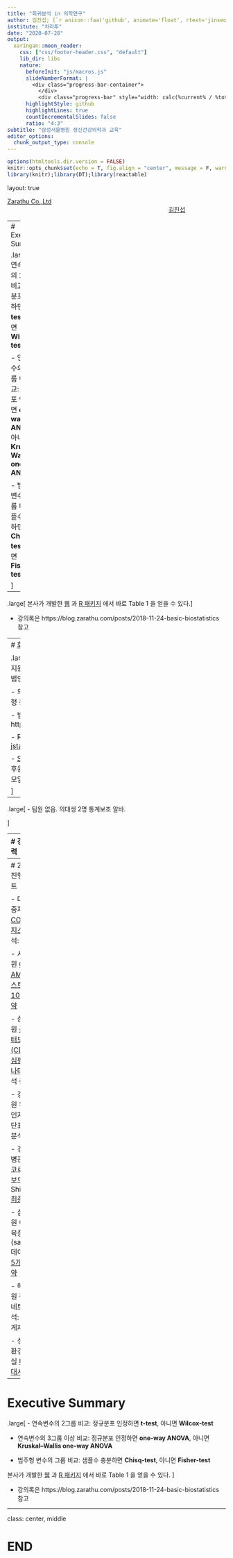 ```yaml
---
title: "회귀분석 in 의학연구"
author: 김진섭; [`r anicon::faa('github', animate='float', rtext='jinseob2kim')`](https://github.com/jinseob2kim)
institute: "차라투"
date: "2020-07-28"
output:
  xaringan::moon_reader:
    css: ["css/footer-header.css", "default"]
    lib_dir: libs
    nature:
      beforeInit: "js/macros.js"
      slideNumberFormat: |
        <div class="progress-bar-container">
          </div>
          <div class="progress-bar" style="width: calc(%current% / %total% * 100%);">
      highlightStyle: github
      highlightLines: true
      countIncrementalSlides: false
      ratio: "4:3" 
subtitle: "삼성서울병원 정신건강의학과 교육"
editor_options: 
  chunk_output_type: console
---
```


```r
options(htmltools.dir.version = FALSE)
knitr::opts_chunk$set(echo = T, fig.align = "center", message = F, warning = F)
library(knitr);library(DT);library(reactable)
```


layout: true

<div class="my-footer"><span><a href="https://www.zarathu.com">Zarathu Co.,Ltd</a>   
&emsp;&emsp;&emsp;&emsp;&emsp;&emsp;&emsp;&emsp;&emsp;&emsp;&emsp;&emsp;&emsp;
&emsp;&emsp;&emsp;&emsp;&emsp;&emsp;&emsp;&emsp;&emsp;&emsp;&emsp;&emsp;&emsp;
<a href="https://github.com/jinseob2kim">김진섭</a></span></div> 



---
# Executive Summary 

.large[
- 연속변수의 2그룹 비교: 정규분포 인정하면 **t-test**, 아니면 **Wilcox-test**

- 연속변수의 3그룹 이상 비교: 정규분포 인정하면 **one-way ANOVA**, 아니면 **Kruskal–Wallis one-way ANOVA**

- 범주형 변수의 그룹 비교: 샘플수 충분하면 **Chisq-test**, 아니면 **Fisher-test**

]

--

.large[
본사가 개발한 [웹](www.app.zarathu.com) 과 [R 패키지](https://CRAN.R-project.org/package=jsmodule) 에서 바로 Table 1 을 얻을 수 있다.
]

- 강의록은 https://blog.zarathu.com/posts/2018-11-24-basic-biostatistics 참고


---
# [회사 소개](https://www.zarathu.com)

.large[
맞춤형 의학통계지원을 업으로 하는 2년차 법인.

- 의학연구자들에게 맞춤형 통계웹 제공.

- 범용 통계웹 운영: http://app.zarathu.com

- R 패키지 개발: [jskm](https://CRAN.R-project.org/package=jskm), [jstable](https://CRAN.R-project.org/package=jstable), [jsmodule](https://CRAN.R-project.org/package=jsmodule)

- [Shinykorea](https://github.com/shinykorea/Meetup) 커뮤니티 후원: R로 웹만드는 공부모임

]

--

.large[
- 팀원 없음. 의대생 2명 통계보조 알바.

]

---
# 강의자 이력 

.large[
김진섭- https://jinseob2kim.github.io/resume

- 성균관의대 03학번

- 예방의학 전문의, 보건학 박사수료 (서울대 보건대학원)

- 소프트웨어 엔지니어, 삼성전자 무선사업부/DMC 연구소

- R User Conference Korea(RUCK) [2018](https://ruck2018.r-kor.org/presentations/RUCK2018-%EA%B9%80%EC%A7%84%EC%84%AD-%EB%A7%9E%EC%B6%A4%ED%98%95_%EC%9D%98%ED%95%99%ED%86%B5%EA%B3%84_%EC%95%B1_%EC%A0%9C%EC%9E%91%EC%9D%84_%EC%9C%84%ED%95%9C_%EA%B0%9C%EB%B0%9C%ED%99%98%EA%B2%BD_%EA%B5%AC%EC%B6%95.html), [2019](https://jinseob2kim.github.io/LectureRpackage/RUCK2019) 발표

]

---
# 2020년 진행 프로젝트 

- 대한심혈관중재학회 [COBIS III 레지스트리](https://clinicaltrials.gov/ct2/show/NCT03068494) 분석: [추가계약](http://pf.kakao.com/_XsuxgC/48388190)


- 서울성모병원 [COREA-AMI II 레지스트리](https://clinicaltrials.gov/ct2/show/NCT02806102) 분석: [10개 연구 계약](http://pf.kakao.com/_XsuxgC/48043955)


- 삼성서울병원 [공통데이터모델(CDM)](http://www.feedernet.org/html/?pmode=cdmdrn) 분석: [심평원 코로나데이터](https://hira-covid19.net/) 분석 중 


- 강동성심병원 위암 위험인자 분석: 공단표본데이터 분석 중 


- 경기도감염병관리지원단 코로나 대시보드 with Shinykorea: [최종보고](https://shinykorea.github.io/corona-activityrecord) 


- 삼성서울병원 이식외과 육종(sarcoma) 데이터 분석: [5개 연구 계약](http://pf.kakao.com/_XsuxgC/51701089) 


- 해운대백병원 정신질환 네트워크분석: [논문 4편](http://pf.kakao.com/_XsuxgC/52664370) 게재


- 성균관의대 환경역학연구실 [미세먼지 대시보드](http://pf.kakao.com/_XsuxgC/43627405)




---
# Executive Summary 

.large[
- 연속변수의 2그룹 비교: 정규분포 인정하면 **t-test**, 아니면 **Wilcox-test**

- 연속변수의 3그룹 이상 비교: 정규분포 인정하면 **one-way ANOVA**, 아니면 **Kruskal–Wallis one-way ANOVA**

- 범주형 변수의 그룹 비교: 샘플수 충분하면 **Chisq-test**, 아니면 **Fisher-test**

본사가 개발한 [웹](www.app.zarathu.com) 과 [R 패키지](https://CRAN.R-project.org/package=jsmodule) 에서 바로 Table 1 을 얻을 수 있다.
]


- 강의록은 https://blog.zarathu.com/posts/2018-11-24-basic-biostatistics 참고


---
class: center, middle

# END


